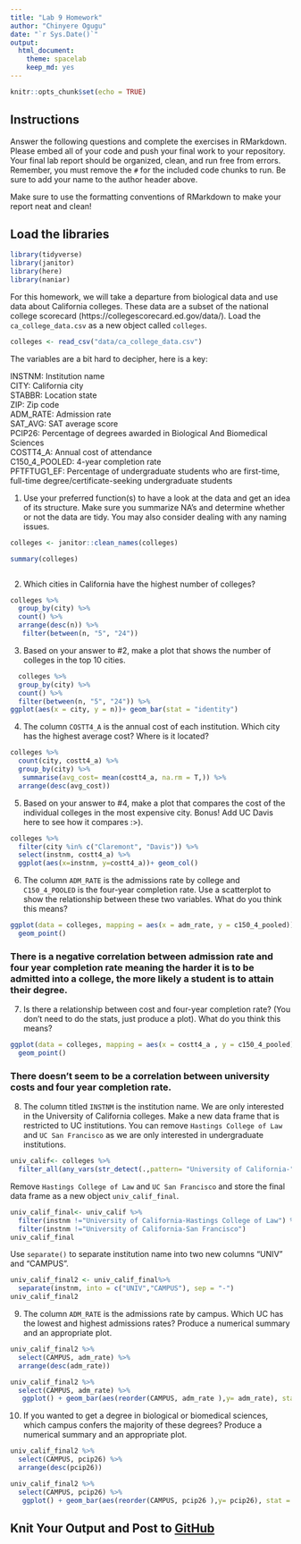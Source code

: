 ```yaml
---
title: "Lab 9 Homework"
author: "Chinyere Ogugu"
date: "`r Sys.Date()`"
output:
  html_document: 
    theme: spacelab
    keep_md: yes
---
```


```r
knitr::opts_chunk$set(echo = TRUE)
```

## Instructions
Answer the following questions and complete the exercises in RMarkdown. Please embed all of your code and push your final work to your repository. Your final lab report should be organized, clean, and run free from errors. Remember, you must remove the `#` for the included code chunks to run. Be sure to add your name to the author header above.  

Make sure to use the formatting conventions of RMarkdown to make your report neat and clean!  

## Load the libraries
```r
library(tidyverse)
library(janitor)
library(here)
library(naniar)
``` 

For this homework, we will take a departure from biological data and use data about California colleges. These data are a subset of the national college scorecard (https://collegescorecard.ed.gov/data/). Load the `ca_college_data.csv` as a new object called `colleges`.
```r
colleges <- read_csv("data/ca_college_data.csv")
```

The variables are a bit hard to decipher, here is a key:  

INSTNM: Institution name  
CITY: California city  
STABBR: Location state  
ZIP: Zip code  
ADM_RATE: Admission rate  
SAT_AVG: SAT average score  
PCIP26: Percentage of degrees awarded in Biological And Biomedical Sciences  
COSTT4_A: Annual cost of attendance  
C150_4_POOLED: 4-year completion rate  
PFTFTUG1_EF: Percentage of undergraduate students who are first-time, full-time degree/certificate-seeking undergraduate students  

1. Use your preferred function(s) to have a look at the data and get an idea of its structure. Make sure you summarize NA's and determine whether or not the data are tidy. You may also consider dealing with any naming issues.
```r
colleges <- janitor::clean_names(colleges)
```

```r
summary(colleges)
```

```r

```

2. Which cities in California have the highest number of colleges?
```r
colleges %>% 
  group_by(city) %>% 
  count() %>% 
  arrange(desc(n)) %>% 
   filter(between(n, "5", "24"))
```

3. Based on your answer to #2, make a plot that shows the number of colleges in the top 10 cities.
```r
  colleges %>% 
  group_by(city) %>% 
  count() %>% 
  filter(between(n, "5", "24")) %>% 
ggplot(aes(x = city, y = n))+ geom_bar(stat = "identity")
```

4. The column `COSTT4_A` is the annual cost of each institution. Which city has the highest average cost? Where is it located?
```r
colleges %>% 
  count(city, costt4_a) %>% 
  group_by(city) %>% 
   summarise(avg_cost= mean(costt4_a, na.rm = T,)) %>% 
  arrange(desc(avg_cost))
```

5. Based on your answer to #4, make a plot that compares the cost of the individual colleges in the most expensive city. Bonus! Add UC Davis here to see how it compares :>).
```r
colleges %>% 
  filter(city %in% c("Claremont", "Davis")) %>% 
  select(instnm, costt4_a) %>% 
  ggplot(aes(x=instnm, y=costt4_a))+ geom_col()
```

6. The column `ADM_RATE` is the admissions rate by college and `C150_4_POOLED` is the four-year completion rate. Use a scatterplot to show the relationship between these two variables. What do you think this means?
```r
ggplot(data = colleges, mapping = aes(x = adm_rate, y = c150_4_pooled)) +
  geom_point()
```
### There is a negative correlation between admission rate and four year completion rate meaning the harder it is to be admitted into a college, the more likely a student is to attain their degree. 

7. Is there a relationship between cost and four-year completion rate? (You don't need to do the stats, just produce a plot). What do you think this means?
```r
ggplot(data = colleges, mapping = aes(x = costt4_a , y = c150_4_pooled)) +
  geom_point()
```
### There doesn't seem to be a correlation between university costs and four year completion rate. 

8. The column titled `INSTNM` is the institution name. We are only interested in the University of California colleges. Make a new data frame that is restricted to UC institutions. You can remove `Hastings College of Law` and `UC San Francisco` as we are only interested in undergraduate institutions.
```r
univ_calif<- colleges %>% 
  filter_all(any_vars(str_detect(.,pattern= "University of California-")))
```

Remove `Hastings College of Law` and `UC San Francisco` and store the final data frame as a new object `univ_calif_final`.
```r
univ_calif_final<- univ_calif %>% 
  filter(instnm !="University of California-Hastings College of Law") %>% 
  filter(instnm !="University of California-San Francisco")
univ_calif_final
```

Use `separate()` to separate institution name into two new columns "UNIV" and "CAMPUS".
```r
univ_calif_final2 <- univ_calif_final%>% 
  separate(instnm, into = c("UNIV","CAMPUS"), sep = "-")
univ_calif_final2
```

9. The column `ADM_RATE` is the admissions rate by campus. Which UC has the lowest and highest admissions rates? Produce a numerical summary and an appropriate plot.
```r
univ_calif_final2 %>% 
  select(CAMPUS, adm_rate) %>% 
  arrange(desc(adm_rate))
```

```r
univ_calif_final2 %>% 
  select(CAMPUS, adm_rate) %>% 
   ggplot() + geom_bar(aes(reorder(CAMPUS, adm_rate ),y= adm_rate), stat = 'identity') 
```

10. If you wanted to get a degree in biological or biomedical sciences, which campus confers the majority of these degrees? Produce a numerical summary and an appropriate plot.
```r
univ_calif_final2 %>% 
  select(CAMPUS, pcip26) %>% 
  arrange(desc(pcip26))
```

```r
univ_calif_final2 %>% 
  select(CAMPUS, pcip26) %>% 
   ggplot() + geom_bar(aes(reorder(CAMPUS, pcip26 ),y= pcip26), stat = 'identity') 
```

## Knit Your Output and Post to [GitHub](https://github.com/FRS417-DataScienceBiologists)